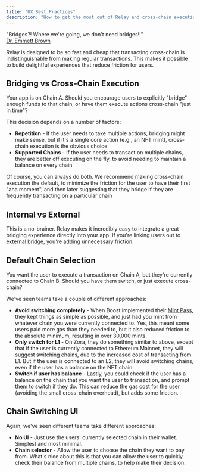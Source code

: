 ```yaml
---
title: "UX Best Practices"
description: "How to get the most out of Relay and cross-chain execution"
---
```


"Bridges?! Where we're going, we don't need bridges!!"<br />
[Dr. Emmett Brown](https://www.youtube.com/watch?v=G3AfIvJBcGo)

Relay is designed to be so fast and cheap that transacting cross-chain is indistinguishable from making regular transactions. This makes it possible to build delightful experiences that reduce friction for users.

## Bridging vs Cross-Chain Execution

Your app is on Chain A. Should you encourage users to explicitly "bridge" enough funds to that chain, or have them execute actions cross-chain "just in time"?

This decision depends on a number of factors:

- **Repetition** - If the user needs to take multiple actions, bridging might make sense, but if it's a single core action (e.g., an NFT mint), cross-chain execution is the obvious choice
- **Supported Chains** - If the user needs to transact on multiple chains, they are better off executing on the fly, to avoid needing to maintain a balance on every chain

Of course, you can always do both. We recommend making cross-chain execution the default, to minimize the friction for the user to have their first "aha moment", and then later suggesting that they bridge if they are frequently transacting on a particular chain

## Internal vs External

This is a no-brainer. Relay makes it incredibly easy to integrate a great bridging experience directly into your app. If you're linking users out to external bridge, you're adding unnecessary friction.

## Default Chain Selection

You want the user to execute a transaction on Chain A, but they're currently connected to Chain B. Should you have them switch, or just execute cross-chain?

We've seen teams take a couple of different approaches:

- **Avoid switching completely** - When Boost implemented their [Mint Pass](https://inbox.boost.xyz/signup), they kept things as simple as possible, and just had you mint from whatever chain you were currently connected to. Yes, this meant some users paid more gas than they needed to, but it also reduced friction to the absolute minimum, resulting in over 30,000 mints.
- **Only switch for L1** - On Zora, they do something similar to above, except that if the user is currently connected to Ethereum Mainnet, they will suggest switching chains, due to the increased cost of transacting from L1. But if the user is connected to an L2, they will avoid switching chains, even if the user has a balance on the NFT chain.
- **Switch if user has balance** - Lastly, you could check if the user has a balance on the chain that you want the user to transact on, and prompt them to switch if they do. This can reduce the gas cost for the user (avoiding the small cross-chain overhead), but adds some friction.

## Chain Switching UI

Again, we've seen different teams take different approaches:

- **No UI** - Just use the users' currently selected chain in their wallet. Simplest and most minimal.
- **Chain selector** - Allow the user to choose the chain they want to pay from. What's nice about this is that you can allow the user to quickly check their balance from multiple chains, to help make their decision.
